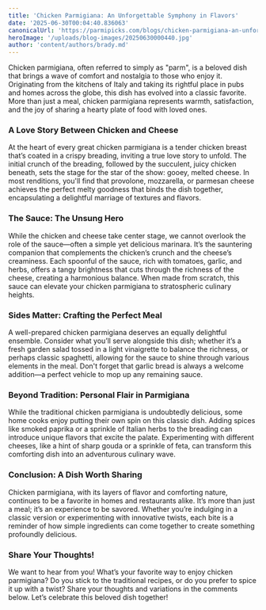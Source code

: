 ```yaml
---
title: 'Chicken Parmigiana: An Unforgettable Symphony in Flavors'
date: '2025-06-30T00:04:40.836063'
canonicalUrl: 'https://parmipicks.com/blogs/chicken-parmigiana-an-unforgettable-sympathy-in-flavors.mdx'
heroImage: '/uploads/blog-images/20250630000440.jpg'
author: 'content/authors/brady.md'
---
```


Chicken parmigiana, often referred to simply as "parm", is a beloved dish that brings a wave of comfort and nostalgia to those who enjoy it. Originating from the kitchens of Italy and taking its rightful place in pubs and homes across the globe, this dish has evolved into a classic favorite. More than just a meal, chicken parmigiana represents warmth, satisfaction, and the joy of sharing a hearty plate of food with loved ones.

### A Love Story Between Chicken and Cheese

At the heart of every great chicken parmigiana is a tender chicken breast that’s coated in a crispy breading, inviting a true love story to unfold. The initial crunch of the breading, followed by the succulent, juicy chicken beneath, sets the stage for the star of the show: gooey, melted cheese. In most renditions, you'll find that provolone, mozzarella, or parmesan cheese achieves the perfect melty goodness that binds the dish together, encapsulating a delightful marriage of textures and flavors.

### The Sauce: The Unsung Hero

While the chicken and cheese take center stage, we cannot overlook the role of the sauce—often a simple yet delicious marinara. It’s the sauntering companion that complements the chicken’s crunch and the cheese’s creaminess. Each spoonful of the sauce, rich with tomatoes, garlic, and herbs, offers a tangy brightness that cuts through the richness of the cheese, creating a harmonious balance. When made from scratch, this sauce can elevate your chicken parmigiana to stratospheric culinary heights.

### Sides Matter: Crafting the Perfect Meal

A well-prepared chicken parmigiana deserves an equally delightful ensemble. Consider what you’ll serve alongside this dish; whether it’s a fresh garden salad tossed in a light vinaigrette to balance the richness, or perhaps classic spaghetti, allowing for the sauce to shine through various elements in the meal. Don't forget that garlic bread is always a welcome addition—a perfect vehicle to mop up any remaining sauce. 

### Beyond Tradition: Personal Flair in Parmigiana

While the traditional chicken parmigiana is undoubtedly delicious, some home cooks enjoy putting their own spin on this classic dish. Adding spices like smoked paprika or a sprinkle of Italian herbs to the breading can introduce unique flavors that excite the palate. Experimenting with different cheeses, like a hint of sharp gouda or a sprinkle of feta, can transform this comforting dish into an adventurous culinary wave.

### Conclusion: A Dish Worth Sharing

Chicken parmigiana, with its layers of flavor and comforting nature, continues to be a favorite in homes and restaurants alike. It’s more than just a meal; it’s an experience to be savored. Whether you’re indulging in a classic version or experimenting with innovative twists, each bite is a reminder of how simple ingredients can come together to create something profoundly delicious. 

### Share Your Thoughts!

We want to hear from you! What’s your favorite way to enjoy chicken parmigiana? Do you stick to the traditional recipes, or do you prefer to spice it up with a twist? Share your thoughts and variations in the comments below. Let’s celebrate this beloved dish together!
